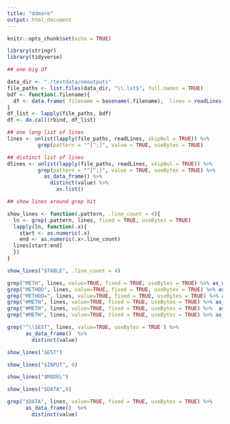 ```yaml
---
title: "ddmore"
output: html_document
---
```


```r
knitr::opts_chunk$set(echo = TRUE)
```

```r
library(stringr)
library(tidyverse)
```


```r
## one big df

data_dir <- "./testdata/nmoutputs"
file_paths <- list.files(data_dir, "\\.lst$", full.names = TRUE)
bdf <- function(.filename){
  df <- data.frame( filename = basename(.filename),  lines = readLines(.filename, skipNul = TRUE))
}
df_list <- lapply(file_paths, bdf)
df <- do.call(rbind, df_list)

```



```r
## one long list of lines
lines <- unlist(lapply(file_paths, readLines, skipNul = TRUE)) %>% 
          grep(pattern = "^[^;]", value = TRUE, useBytes = TRUE) 
```


```r
## distinct list of lines
dlines <- unlist(lapply(file_paths, readLines, skipNul = TRUE)) %>% 
          grep(pattern = "^[^;]", value = TRUE, useBytes = TRUE) %>% 
            as_data_frame() %>% 
              distinct(value) %>% 
                as.list()
```

```r
## show lines around grep hit

show_lines <- function(.pattern, .line_count = 4){
  ln <- grep(.pattern, lines, fixed = TRUE, useBytes = TRUE)
  lapply(ln, function(.x){
    start <- as.numeric(.x)
    end <- as.numeric(.x+.line_count)
  lines[start:end]
  })
}

show_lines("$TABLE", .line_count = 4)

```


```r
grep("METH", lines, value=TRUE, fixed = TRUE, useBytes = TRUE) %>% as_data_frame()  %>%  distinct(value)
grep("METHOD", lines, value=TRUE, fixed = TRUE, useBytes = TRUE) %>% as_data_frame()  %>%  distinct(value)
grep("METHOD=", lines, value=TRUE, fixed = TRUE, useBytes = TRUE) %>% as_data_frame()  %>%  distinct(value)
grep("#METH", lines, value=TRUE, fixed = TRUE, useBytes = TRUE) %>% as_data_frame()  %>%  distinct(value)
grep("#METH", lines, value=TRUE, fixed = TRUE, useBytes = TRUE) %>%  as_data_frame() %>% count()
grep("#METH", lines, value=TRUE, fixed = TRUE, useBytes = TRUE) %>% as_data_frame()  %>%  distinct(value)
```


```r
grep("^\\$EST", lines, value=TRUE, useBytes = TRUE ) %>% 
      as_data_frame()  %>%  
        distinct(value)
```


```r
show_lines("$EST")
```

```r
show_lines("$INPUT", 8)
```


```r
show_lines("$MODEL")
```


```r
show_lines("$DATA",0)

grep("$DATA", lines, value=TRUE, fixed = TRUE, useBytes = TRUE) %>% 
      as_data_frame()  %>%  
        distinct(value)
```



